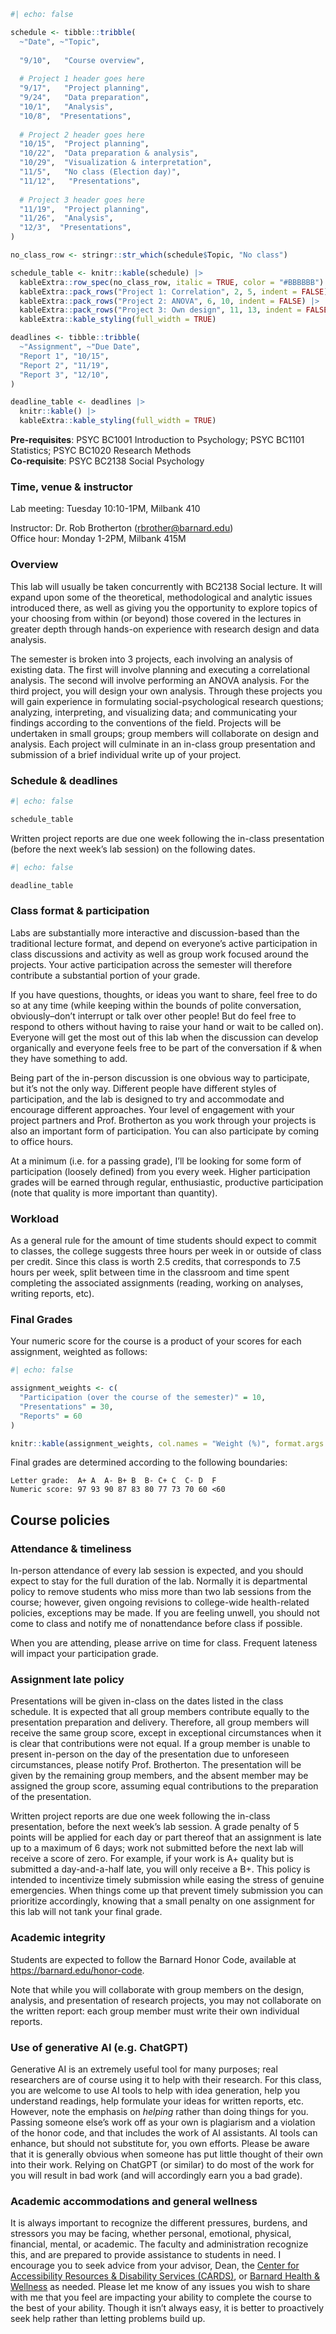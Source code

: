 ```r
#| echo: false

schedule <- tibble::tribble(
  ~"Date", ~"Topic",
  
  "9/10",   "Course overview", 
  
  # Project 1 header goes here
  "9/17",   "Project planning",
  "9/24",   "Data preparation", 
  "10/1",   "Analysis",
  "10/8",  "Presentations",
  
  # Project 2 header goes here
  "10/15",  "Project planning",
  "10/22",  "Data preparation & analysis",
  "10/29",  "Visualization & interpretation",
  "11/5",   "No class (Election day)",
  "11/12",   "Presentations",
  
  # Project 3 header goes here
  "11/19",  "Project planning",
  "11/26",  "Analysis",
  "12/3",  "Presentations",
)

no_class_row <- stringr::str_which(schedule$Topic, "No class")

schedule_table <- knitr::kable(schedule) |>
  kableExtra::row_spec(no_class_row, italic = TRUE, color = "#BBBBBB") |>
  kableExtra::pack_rows("Project 1: Correlation", 2, 5, indent = FALSE) |>
  kableExtra::pack_rows("Project 2: ANOVA", 6, 10, indent = FALSE) |>
  kableExtra::pack_rows("Project 3: Own design", 11, 13, indent = FALSE) |>
  kableExtra::kable_styling(full_width = TRUE)

deadlines <- tibble::tribble(
  ~"Assignment", ~"Due Date", 
  "Report 1", "10/15", 
  "Report 2", "11/19", 
  "Report 3", "12/10", 
)

deadline_table <- deadlines |> 
  knitr::kable() |> 
  kableExtra::kable_styling(full_width = TRUE)

```

__Pre-requisites__: PSYC BC1001 Introduction to Psychology; PSYC BC1101 Statistics; PSYC BC1020 Research Methods  
__Co-requisite__: PSYC BC2138 Social Psychology

### Time, venue & instructor

Lab meeting: Tuesday 10:10-1PM, Milbank 410 

Instructor: Dr. Rob Brotherton (<rbrother@barnard.edu>)       
Office hour: Monday 1-2PM, Milbank 415M


### Overview

This lab will usually be taken concurrently with BC2138 Social lecture. It will expand upon some of the theoretical, methodological and analytic issues introduced there, as well as giving you the opportunity to explore topics of your choosing from within (or beyond) those covered in the lectures in greater depth through hands-on experience with research design and data analysis.

The semester is broken into 3 projects, each involving an analysis of existing data. The first will involve planning and executing a correlational analysis. The second will involve performing an ANOVA analysis. For the third project, you will design your own analysis. Through these projects you will gain experience in formulating social-psychological research questions; analyzing, interpreting, and visualizing data; and communicating your findings according to the conventions of the field. Projects will be undertaken in small groups; group members will collaborate on design and analysis. Each project will culminate in an in-class group presentation and submission of a brief individual write up of your project.


### Schedule & deadlines

```r
#| echo: false

schedule_table

```
  
  
    
Written project reports are due one week following the in-class presentation (before the next week's lab session) on the following dates.

```r
#| echo: false

deadline_table

```

### Class format & participation

Labs are substantially more interactive and discussion-based than the traditional lecture format, and depend on everyone’s active participation in class discussions and activity as well as group work focused around the projects. Your active participation across the semester will therefore contribute a substantial portion of your grade. 

If you have questions, thoughts, or ideas you want to share, feel free to do so at any time (while keeping within the bounds of polite conversation, obviously--don't interrupt or talk over other people! But do feel free to respond to others without having to raise your hand or wait to be called on). Everyone will get the most out of this lab when the discussion can develop organically and everyone feels free to be part of the conversation if & when they have something to add.

Being part of the in-person discussion is one obvious way to participate, but it’s not the only way. Different people have different styles of participation, and the lab is designed to try and accommodate and encourage different approaches. Your level of engagement with your project partners and Prof. Brotherton as you work through your projects is also an important form of participation. You can also participate by coming to office hours.

At a minimum (i.e. for a passing grade), I’ll be looking for some form of participation (loosely defined) from you every week. Higher participation grades will be earned through regular, enthusiastic, productive participation (note that quality is more important than quantity).



### Workload

As a general rule for the amount of time students should expect to commit to classes, the college suggests three hours per week in or outside of class per credit. Since this class is worth 2.5 credits, that corresponds to 7.5 hours per week, split between time in the classroom and time spent completing the associated assignments (reading, working on analyses, writing reports, etc).



### Final Grades

Your numeric score for the course is a product of your scores for each assignment, weighted as follows:

```r
#| echo: false

assignment_weights <- c(
  "Participation (over the course of the semester)" = 10,
  "Presentations" = 30,
  "Reports" = 60
)

knitr::kable(assignment_weights, col.names = "Weight (%)", format.args = )

```


Final grades are determined according to the following boundaries:

    Letter grade:  A+ A  A-	B+ B  B- C+ C  C- D  F
    Numeric score: 97 93 90 87 83 80 77 73 70 60 <60



## Course policies

### Attendance & timeliness

In-person attendance of every lab session is expected, and you should expect to stay for the full duration of the lab. Normally it is departmental policy to remove students who miss more than two lab sessions from the course; however, given ongoing revisions to college-wide health-related policies, exceptions may be made. If you are feeling unwell, you should not come to class and notify me of nonattendance before class if possible.

When you are attending, please arrive on time for class. Frequent lateness will impact your participation grade.


### Assignment late policy {#sec-late-policy}

Presentations will be given in-class on the dates listed in the class schedule. It is expected that all group members contribute equally to the presentation preparation and delivery. Therefore, all group members will receive the same group score, except in exceptional circumstances when it is clear that contributions were not equal. If a group member is unable to present in-person on the day of the presentation due to unforeseen circumstances, please notify Prof. Brotherton. The presentation will be given by the remaining group members, and the absent member may be assigned the group score, assuming equal contributions to the preparation of the presentation.

Written project reports are due one week following the in-class presentation, before the next week's lab session. A grade penalty of 5 points will be applied for each day or part thereof that an assignment is late up to a maximum of 6 days; work not submitted before the next lab will receive a score of zero. For example, if your work is A+ quality but is submitted a day-and-a-half late, you will only receive a B+. This policy is intended to incentivize timely submission while easing the stress of genuine emergencies. When things come up that prevent timely submission you can prioritize accordingly, knowing that a small penalty on one assignment for this lab will not tank your final grade.


### Academic integrity

Students are expected to follow the Barnard Honor Code, available at <https://barnard.edu/honor-code>.

Note that while you will collaborate with group members on the design, analysis, and presentation of research projects, you may not collaborate on the written report: each group member must write their own individual reports. 


### Use of generative AI (e.g. ChatGPT)

Generative AI is an extremely useful tool for many purposes; real researchers are of course using it to help with their research. For this class, you are welcome to use AI tools to help with idea generation, help you understand readings, help formulate your ideas for written reports, etc. However, note the emphasis on *helping* rather than doing things for you. Passing someone else's work off as your own is plagiarism and a violation of the honor code, and that includes the work of AI assistants. AI tools can enhance, but should not substitute for, you own efforts. Please be aware that it is generally obvious when someone has put little thought of their own into their work. Relying on ChatGPT (or similar) to do most of the work for you will result in bad work (and will accordingly earn you a bad grade).



### Academic accommodations and general wellness

It is always important to recognize the different pressures, burdens, and stressors you may be facing, whether personal, emotional, physical, financial, mental, or academic. The faculty and administration recognize this, and are prepared to provide assistance to students in need. I encourage you to seek advice from your advisor, Dean, the [Center for Accessibility Resources & Disability Services (CARDS)](https://barnard.edu/disability-services), or [Barnard Health & Wellness](https://barnard.edu/health-wellness) as needed. Please let me know of any issues you wish to share with me that you feel are impacting your ability to complete the course to the best of your ability. Though it isn’t always easy, it is better to proactively seek help rather than letting problems build up.


